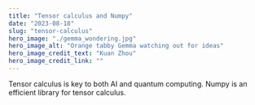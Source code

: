 ```yaml
---
title: "Tensor calculus and Numpy"
date: "2023-08-18"
slug: "tensor-calculus"
hero_image: "./gemma_wondering.jpg"
hero_image_alt: "Orange tabby Gemma watching out for ideas"
hero_image_credit_text: "Kuan Zhou"
hero_image_credit_link: ""
---
```


Tensor calculus is key to both AI and quantum computing. Numpy is an efficient library for tensor calculus. 